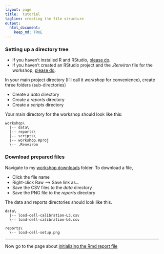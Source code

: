 ```yaml
---
layout: page
title:  tutorial
tagline: creating the file structure
output: 
  html_document:
    keep_md: TRUE
---
```


### Setting up a directory tree

- If you haven't installed R and RStudio, [please do](https://github.com/DSR-RHIT/install-R-and-RStudio/blob/master/pages/install_R.md). 
- If you haven't created an RStudio project and the *.Renviron* file for the workshop, [please do](https://github.com/DSR-RHIT/install-R-and-RStudio/blob/master/pages/setup_R_project.md). 


In your main project directory (I'll call it *workshop* for convenience), create three folders (sub-directories)

- Create a *data* directory
- Create a *reports* directory
- Create a *scripts* directory

Your main directory for the workshop should look like this: 

```
workshop\
  |-- data\
  |-- reports\
  |-- scripts\
  |-- workshop.Rproj
  \-- .Renviron
```

### Download prepared files 
 
Navigate to my [workshop downloads](https://github.com/DSR-RHIT/creating-reproducible-reports/tree/gh-pages/assets/downloads) folder. To download a file, 

- Click the file name 
- Right-click Raw --> Save link as... 
- Save the CSV files to the *data* directory 
- Save the PNG file to the *reports* directory 

The data and reports directories should look like this. 

```
data\
  |-- load-cell-calibration-L3.csv
  \-- load-cell-calibration-L6.csv
  
reports\
  \-- load-cell-setup.png
```

--- 
Now go to the page about [initializing the Rmd report file](04-initialize-Rmd.html)
